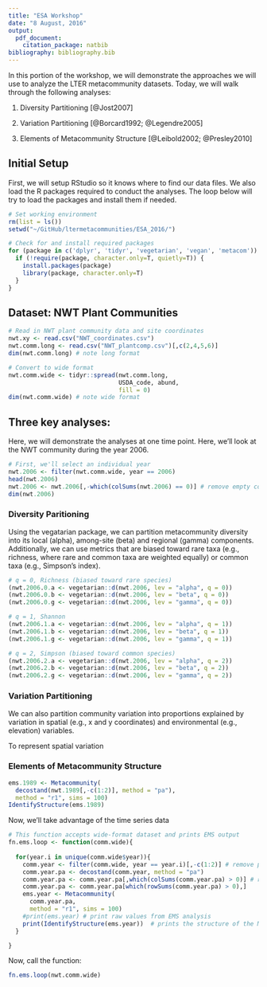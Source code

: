 ```yaml
---
title: "ESA Workshop"
date: "8 August, 2016"
output:
  pdf_document:
    citation_package: natbib
bibliography: bibliography.bib
---
```


In this portion of the workshop, we will demonstrate the approaches we will use to analyze the LTER metacommunity datasets. Today, we will walk through the following analyses:  

1) Diversity Partitioning [@Jost2007]

2) Variation Partitioning [@Borcard1992; @Legendre2005]

3) Elements of Metacommunity Structure [@Leibold2002; @Presley2010]

## Initial Setup
First, we will setup RStudio so it knows where to find our data files. We also load the R packages required to conduct the analyses. The loop below will try to load the packages and install them if needed.

```r
# Set working environment
rm(list = ls())
setwd("~/GitHub/ltermetacommunities/ESA_2016/")

# Check for and install required packages
for (package in c('dplyr', 'tidyr', 'vegetarian', 'vegan', 'metacom')) {
  if (!require(package, character.only=T, quietly=T)) {
    install.packages(package)
    library(package, character.only=T)
  }
}
```

## Dataset: NWT Plant Communities


```r
# Read in NWT plant community data and site coordinates 
nwt.xy <- read.csv("NWT_coordinates.csv")
nwt.comm.long <- read.csv("NWT_plantcomp.csv")[,c(2,4,5,6)]
dim(nwt.comm.long) # note long format

# Convert to wide format
nwt.comm.wide <- tidyr::spread(nwt.comm.long, 
                               USDA_code, abund,
                               fill = 0)
dim(nwt.comm.wide) # note wide format
```


## Three key analyses:

Here, we will demonstrate the analyses at one time point. Here, we'll look at the NWT community during the year 2006. 

```r
# First, we'll select an individual year
nwt.2006 <- filter(nwt.comm.wide, year == 2006)
head(nwt.2006)
nwt.2006 <- nwt.2006[,-which(colSums(nwt.2006) == 0)] # remove empty columns
dim(nwt.2006)
```

### Diversity Paritioning
Using the vegatarian package, we can partition metacommunity diversity into its local (alpha), among-site (beta) and regional (gamma) components. Additionally, we can use metrics that are biased toward rare taxa (e.g., richness, where rare and common taxa are weighted equally) or common taxa (e.g., Simpson's index). 

```r
# q = 0, Richness (biased toward rare species)
(nwt.2006.0.a <- vegetarian::d(nwt.2006, lev = "alpha", q = 0))
(nwt.2006.0.b <- vegetarian::d(nwt.2006, lev = "beta", q = 0))
(nwt.2006.0.g <- vegetarian::d(nwt.2006, lev = "gamma", q = 0))

# q = 1, Shannon 
(nwt.2006.1.a <- vegetarian::d(nwt.2006, lev = "alpha", q = 1))
(nwt.2006.1.b <- vegetarian::d(nwt.2006, lev = "beta", q = 1))
(nwt.2006.1.g <- vegetarian::d(nwt.2006, lev = "gamma", q = 1))

# q = 2, Simpson (biased toward common species)
(nwt.2006.2.a <- vegetarian::d(nwt.2006, lev = "alpha", q = 2))
(nwt.2006.2.b <- vegetarian::d(nwt.2006, lev = "beta", q = 2))
(nwt.2006.2.g <- vegetarian::d(nwt.2006, lev = "gamma", q = 2))
```

### Variation Partitioning
We can also partition community variation into proportions explained by variation in spatial (e.g., x and y coordinates) and environmental (e.g., elevation) variables. 

To represent spatial variation 

### Elements of Metacommunity Structure
```r

ems.1989 <- Metacommunity(
  decostand(nwt.1989[,-c(1:2)], method = "pa"),
  method = "r1", sims = 100)
IdentifyStructure(ems.1989)
```

Now, we'll take advantage of the time series data
```r
# This function accepts wide-format dataset and prints EMS output
fn.ems.loop <- function(comm.wide){
  
  for(year.i in unique(comm.wide$year)){
    comm.year <- filter(comm.wide, year == year.i)[,-c(1:2)] # remove plot & year cols
    comm.year.pa <- decostand(comm.year, method = "pa")
    comm.year.pa <- comm.year.pa[,which(colSums(comm.year.pa) > 0)] # remove empty cols and rows
    comm.year.pa <- comm.year.pa[which(rowSums(comm.year.pa) > 0),]
    ems.year <- Metacommunity(
      comm.year.pa,
      method = "r1", sims = 100)
    #print(ems.year) # print raw values from EMS analysis
    print(IdentifyStructure(ems.year))  # prints the structure of the MC
  }

}
```

Now, call the function:
```r
fn.ems.loop(nwt.comm.wide)
```
